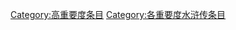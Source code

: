 {{catmore1|[[WikiProject:水浒传|WikiProject:水浒传]]}}
{{cat importance|topic=水浒传|importance=}}
{{CategoryTOC}}
[[Category:高重要度条目|Category:高重要度条目]]
[[Category:各重要度水浒传条目|Category:各重要度水浒传条目]]